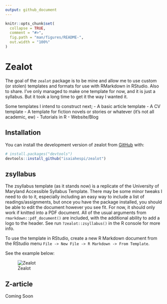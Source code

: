 ```yaml
---
output: github_document
---
```


<!-- README.md is generated from README.Rmd. Please edit that file -->

```r
knitr::opts_chunk$set(
  collapse = TRUE,
  comment = "#>",
  fig.path = "man/figures/README-",
  out.width = "100%"
)
```

# Zealot

<!-- badges: start -->
<!-- badges: end -->

The goal of the `zealot` package is to be mine and allow me to use custom (or stolen)
templates and formats for use with RMarkdown in RStudio. Also to share. I've only managed to make one template for now, and it is just a syllabus. But it took a long time to get it the way I wanted it.

Some templates I intend to construct next;
- A basic article template
- A CV template
- A template for fiction novels or stories or whatever (it's not all academic, ew)
- Tutorials in R
- Website/Blog

## Installation

You can install the development version of zealot from [GitHub](https://github.com/) with:

``` r
# install.packages("devtools")
devtools::install_github("isaiahespi/zealot")
```

## zsyllabus

The zsyllabus template (as it stands now) is a replicate of the University of Maryland Accessible Syllabus Template. There may be some minor tweaks I need to do to it, especially including an easy way to include a list of readings/assignments, but once you have the package installed, you should be able to edit the document however you see fit. For now, it should only work if knitted into a PDF document. All of the usual arguments from `rmarkdown::pdf_document()` are included, with the additional ability to add a logo to the header. See run `?zealot::zsyllabus()` in the R console for more info. 

To use the template in RStudio, create a new R Markdown document from the RStudio menu `File -> New File -> R Markdown -> From Template`.

See the example below:

![Zealot](https://i.imgur.com/pGW4p75.jpg)


## Z-article

Coming Soon \dots
